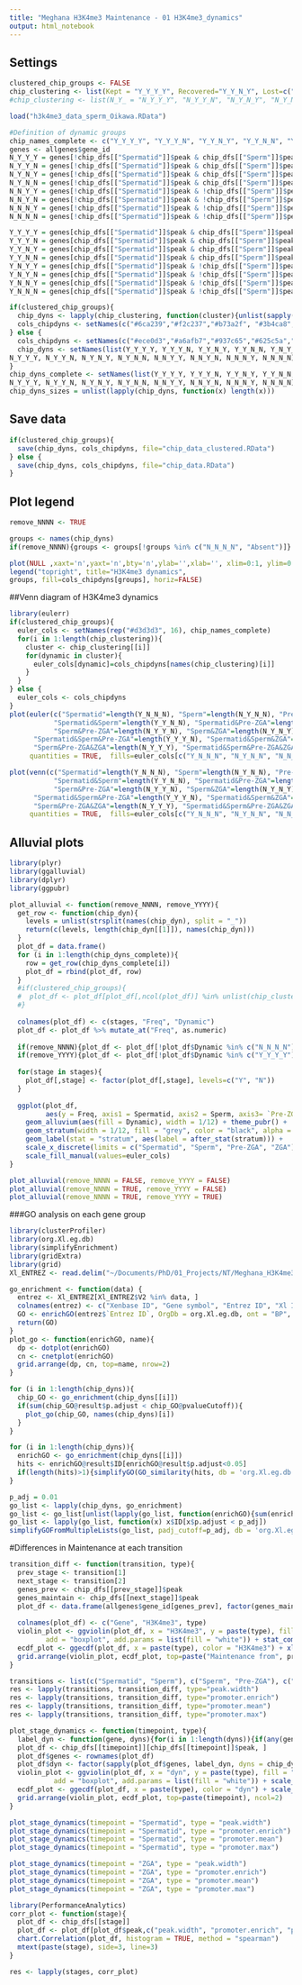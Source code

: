 ```yaml
---
title: "Meghana H3K4me3 Maintenance - 01 H3K4me3_dynamics"
output: html_notebook
---
```


## Settings
```r
clustered_chip_groups <- FALSE
chip_clustering <- list(Kept = "Y_Y_Y_Y", Recovered="Y_Y_N_Y", Lost=c("Y_Y_Y_N", "Y_Y_N_N"), Gained=c("N_N_Y_Y", "N_N_N_Y"), Absent="N_N_N_N")
#chip_clustering <- list(N_Y_ = "N_Y_Y_Y", "N_Y_Y_N", "N_Y_N_Y", "N_Y_N_N"), Y_Y_ = c("Y_Y_Y_Y", "Y_Y_Y_N", "Y_Y_N_Y", "Y_Y_N_N"), Y_N_ = c("Y_N_Y_Y", "Y_N_Y_N", "Y_N_N_Y", "Y_N_N_N"), Absent="N_N_N_N"))

load("h3k4me3_data_sperm_Oikawa.RData")
```

```r
#Definition of dynamic groups
chip_names_complete <- c("Y_Y_Y_Y", "Y_Y_Y_N", "Y_Y_N_Y", "Y_Y_N_N", "Y_N_Y_Y", "Y_N_Y_N", "Y_N_N_Y", "Y_N_N_N", "N_Y_Y_Y", "N_Y_Y_N", "N_Y_N_Y", "N_Y_N_N", "N_N_Y_Y", "N_N_Y_N", "N_N_N_Y", "N_N_N_N")
genes <- allgenes$gene_id
N_Y_Y_Y = genes[!chip_dfs[["Spermatid"]]$peak & chip_dfs[["Sperm"]]$peak & chip_dfs[["Pre-ZGA"]]$peak & chip_dfs[["ZGA"]]$peak] #0-1-1-1
N_Y_Y_N = genes[!chip_dfs[["Spermatid"]]$peak & chip_dfs[["Sperm"]]$peak & chip_dfs[["Pre-ZGA"]]$peak & !chip_dfs[["ZGA"]]$peak] #0-1-1-0
N_Y_N_Y = genes[!chip_dfs[["Spermatid"]]$peak & chip_dfs[["Sperm"]]$peak & !chip_dfs[["Pre-ZGA"]]$peak & chip_dfs[["ZGA"]]$peak] #0-1-0-1
N_Y_N_N = genes[!chip_dfs[["Spermatid"]]$peak & chip_dfs[["Sperm"]]$peak & !chip_dfs[["Pre-ZGA"]]$peak & !chip_dfs[["ZGA"]]$peak] #0-1-0-0
N_N_Y_Y = genes[!chip_dfs[["Spermatid"]]$peak & !chip_dfs[["Sperm"]]$peak & chip_dfs[["Pre-ZGA"]]$peak & chip_dfs[["ZGA"]]$peak] #0-0-1-1
N_N_Y_N = genes[!chip_dfs[["Spermatid"]]$peak & !chip_dfs[["Sperm"]]$peak & chip_dfs[["Pre-ZGA"]]$peak & !chip_dfs[["ZGA"]]$peak] #0-0-1-0
N_N_N_Y = genes[!chip_dfs[["Spermatid"]]$peak & !chip_dfs[["Sperm"]]$peak & !chip_dfs[["Pre-ZGA"]]$peak & chip_dfs[["ZGA"]]$peak] #0-0-0-1
N_N_N_N = genes[!chip_dfs[["Spermatid"]]$peak & !chip_dfs[["Sperm"]]$peak & !chip_dfs[["Pre-ZGA"]]$peak & !chip_dfs[["ZGA"]]$peak] #0-0-0-0

Y_Y_Y_Y = genes[chip_dfs[["Spermatid"]]$peak & chip_dfs[["Sperm"]]$peak & chip_dfs[["Pre-ZGA"]]$peak & chip_dfs[["ZGA"]]$peak] #1-1-1-1
Y_Y_Y_N = genes[chip_dfs[["Spermatid"]]$peak & chip_dfs[["Sperm"]]$peak & chip_dfs[["Pre-ZGA"]]$peak & !chip_dfs[["ZGA"]]$peak] #1-1-1-0
Y_Y_N_Y = genes[chip_dfs[["Spermatid"]]$peak & chip_dfs[["Sperm"]]$peak & !chip_dfs[["Pre-ZGA"]]$peak & chip_dfs[["ZGA"]]$peak] #1-1-0-1
Y_Y_N_N = genes[chip_dfs[["Spermatid"]]$peak & chip_dfs[["Sperm"]]$peak & !chip_dfs[["Pre-ZGA"]]$peak & !chip_dfs[["ZGA"]]$peak] #1-1-0-0
Y_N_Y_Y = genes[chip_dfs[["Spermatid"]]$peak & !chip_dfs[["Sperm"]]$peak & chip_dfs[["Pre-ZGA"]]$peak & chip_dfs[["ZGA"]]$peak] #1-0-1-1
Y_N_Y_N = genes[chip_dfs[["Spermatid"]]$peak & !chip_dfs[["Sperm"]]$peak & chip_dfs[["Pre-ZGA"]]$peak & !chip_dfs[["ZGA"]]$peak] #1-0-1-0
Y_N_N_Y = genes[chip_dfs[["Spermatid"]]$peak & !chip_dfs[["Sperm"]]$peak & !chip_dfs[["Pre-ZGA"]]$peak & chip_dfs[["ZGA"]]$peak] #1-0-0-1
Y_N_N_N = genes[chip_dfs[["Spermatid"]]$peak & !chip_dfs[["Sperm"]]$peak & !chip_dfs[["Pre-ZGA"]]$peak & !chip_dfs[["ZGA"]]$peak] #1-0-0-0

if(clustered_chip_groups){
  chip_dyns <- lapply(chip_clustering, function(cluster){unlist(sapply(cluster, function(dyn_name){get(dyn_name)}), use.names = FALSE)})
  cols_chipdyns <- setNames(c("#6ca239","#f2c237","#b73a2f", "#3b4ca8", "grey"), names(chip_dyns))
} else {
  cols_chipdyns <- setNames(c("#ece0d3","#a6afb7","#937c65","#625c5a","#be8162","#713725","#b73a2f","#e17e39","#f2c237","#6ca239","#36753d","#3b4ca8","#5f91c1","#6bc7ab","#d0589f","#8d55ae"), chip_names_complete)
  chip_dyns <- setNames(list(Y_Y_Y_Y, Y_Y_Y_N, Y_Y_N_Y, Y_Y_N_N, Y_N_Y_Y, Y_N_Y_N, Y_N_N_Y, Y_N_N_N,
N_Y_Y_Y, N_Y_Y_N, N_Y_N_Y, N_Y_N_N, N_N_Y_Y, N_N_Y_N, N_N_N_Y, N_N_N_N), chip_names_complete)
}
chip_dyns_complete <- setNames(list(Y_Y_Y_Y, Y_Y_Y_N, Y_Y_N_Y, Y_Y_N_N, Y_N_Y_Y, Y_N_Y_N, Y_N_N_Y, Y_N_N_N,
N_Y_Y_Y, N_Y_Y_N, N_Y_N_Y, N_Y_N_N, N_N_Y_Y, N_N_Y_N, N_N_N_Y, N_N_N_N), chip_names_complete)
chip_dyns_sizes = unlist(lapply(chip_dyns, function(x) length(x)))
```

## Save data
```r
if(clustered_chip_groups){
  save(chip_dyns, cols_chipdyns, file="chip_data_clustered.RData")
} else {
  save(chip_dyns, cols_chipdyns, file="chip_data.RData")
}
```

## Plot legend
```r
remove_NNNN <- TRUE

groups <- names(chip_dyns)
if(remove_NNNN){groups <- groups[!groups %in% c("N_N_N_N", "Absent")]}

plot(NULL ,xaxt='n',yaxt='n',bty='n',ylab='',xlab='', xlim=0:1, ylim=0:1)
legend("topright", title="H3K4me3 dynamics",
groups, fill=cols_chipdyns[groups], horiz=FALSE)
```

##Venn diagram of H3K4me3 dynamics
```r
library(eulerr)
if(clustered_chip_groups){
  euler_cols <- setNames(rep("#d3d3d3", 16), chip_names_complete)
  for(i in 1:length(chip_clustering)){
    cluster <- chip_clustering[[i]]
    for(dynamic in cluster){
      euler_cols[dynamic]=cols_chipdyns[names(chip_clustering)[i]]
    }
  }
} else {
  euler_cols <- cols_chipdyns
}
plot(euler(c("Spermatid"=length(Y_N_N_N), "Sperm"=length(N_Y_N_N), "Pre-ZGA"=length(N_N_Y_N), "ZGA"=length(N_N_N_Y),
           "Spermatid&Sperm"=length(Y_Y_N_N), "Spermatid&Pre-ZGA"=length(Y_N_Y_N), "Spermatid&ZGA"=length(Y_N_N_Y),
           "Sperm&Pre-ZGA"=length(N_Y_Y_N), "Sperm&ZGA"=length(N_Y_N_Y), "Pre-ZGA&ZGA"=length(N_N_Y_Y),
      "Spermatid&Sperm&Pre-ZGA"=length(Y_Y_Y_N), "Spermatid&Sperm&ZGA"=length(Y_Y_N_Y), "Spermatid&Pre-ZGA&ZGA"=length(Y_N_Y_Y),
      "Sperm&Pre-ZGA&ZGA"=length(N_Y_Y_Y), "Spermatid&Sperm&Pre-ZGA&ZGA"=length(Y_Y_Y_Y))),
     quantities = TRUE,  fills=euler_cols[c("Y_N_N_N", "N_Y_N_N", "N_N_Y_N", "N_N_N_Y", "Y_Y_N_N", "Y_N_Y_N", "Y_N_N_Y", "N_Y_Y_N", "N_Y_N_Y", "N_N_Y_Y", "Y_Y_Y_N", "Y_Y_N_Y", "Y_N_Y_Y", "N_Y_Y_Y", "Y_Y_Y_Y")])

plot(venn(c("Spermatid"=length(Y_N_N_N), "Sperm"=length(N_Y_N_N), "Pre-ZGA"=length(N_N_Y_N), "ZGA"=length(N_N_N_Y),
           "Spermatid&Sperm"=length(Y_Y_N_N), "Spermatid&Pre-ZGA"=length(Y_N_Y_N), "Spermatid&ZGA"=length(Y_N_N_Y),
           "Sperm&Pre-ZGA"=length(N_Y_Y_N), "Sperm&ZGA"=length(N_Y_N_Y), "Pre-ZGA&ZGA"=length(N_N_Y_Y),
      "Spermatid&Sperm&Pre-ZGA"=length(Y_Y_Y_N), "Spermatid&Sperm&ZGA"=length(Y_Y_N_Y), "Spermatid&Pre-ZGA&ZGA"=length(Y_N_Y_Y),
      "Sperm&Pre-ZGA&ZGA"=length(N_Y_Y_Y), "Spermatid&Sperm&Pre-ZGA&ZGA"=length(Y_Y_Y_Y))),
     quantities = TRUE,  fills=euler_cols[c("Y_N_N_N", "N_Y_N_N", "N_N_Y_N", "N_N_N_Y", "Y_Y_N_N", "Y_N_Y_N", "Y_N_N_Y", "N_Y_Y_N", "N_Y_N_Y", "N_N_Y_Y", "Y_Y_Y_N", "Y_Y_N_Y", "Y_N_Y_Y", "N_Y_Y_Y", "Y_Y_Y_Y")])
```



## Alluvial plots
```r
library(plyr)
library(ggalluvial)
library(dplyr)
library(ggpubr)

plot_alluvial <- function(remove_NNNN, remove_YYYY){
  get_row <- function(chip_dyn){
    levels = unlist(strsplit(names(chip_dyn), split = "_"))
    return(c(levels, length(chip_dyn[[1]]), names(chip_dyn)))
  }
  plot_df = data.frame()
  for (i in 1:length(chip_dyns_complete)){
    row = get_row(chip_dyns_complete[i])
    plot_df = rbind(plot_df, row)
  }
  #if(clustered_chip_groups){
  #  plot_df <- plot_df[plot_df[,ncol(plot_df)] %in% unlist(chip_clustering),]
  #}
  
  colnames(plot_df) <- c(stages, "Freq", "Dynamic")
  plot_df <- plot_df %>% mutate_at("Freq", as.numeric)
  
  if(remove_NNNN){plot_df <- plot_df[!plot_df$Dynamic %in% c("N_N_N_N"),]}
  if(remove_YYYY){plot_df <- plot_df[!plot_df$Dynamic %in% c("Y_Y_Y_Y"),]}
  
  for(stage in stages){
    plot_df[,stage] <- factor(plot_df[,stage], levels=c("Y", "N"))
  }
  
  ggplot(plot_df,
         aes(y = Freq, axis1 = Spermatid, axis2 = Sperm, axis3= `Pre-ZGA`, axis4 = ZGA, fill=Dynamic)) +
    geom_alluvium(aes(fill = Dynamic), width = 1/12) + theme_pubr() +
    geom_stratum(width = 1/12, fill = "grey", color = "black", alpha = .75) +
    geom_label(stat = "stratum", aes(label = after_stat(stratum))) +
    scale_x_discrete(limits = c("Spermatid", "Sperm", "Pre-ZGA", "ZGA"), expand = c(.05, .05)) +
    scale_fill_manual(values=euler_cols)
}

plot_alluvial(remove_NNNN = FALSE, remove_YYYY = FALSE)
plot_alluvial(remove_NNNN = TRUE, remove_YYYY = FALSE)
plot_alluvial(remove_NNNN = TRUE, remove_YYYY = TRUE)

```


###GO analysis on each gene group
```r
library(clusterProfiler)
library(org.Xl.eg.db)
library(simplifyEnrichment)
library(gridExtra)
library(grid)
Xl_ENTREZ <- read.delim("~/Documents/PhD/01_Projects/NT/Meghana_H3K4me3/NGS_data_sorted/Genome_Xl10.1/GenePageLaevisEntrezGeneUnigeneMapping.txt", header = FALSE)

go_enrichment <- function(data) {
  entrez <- Xl_ENTREZ[Xl_ENTREZ$V2 %in% data, ] 
  colnames(entrez) <- c("Xenbase ID", "Gene symbol", "Entrez ID", "Xl ID unknown")
  GO <- enrichGO(entrez$`Entrez ID`, OrgDb = org.Xl.eg.db, ont = "BP", readable = TRUE)
  return(GO)
}
plot_go <- function(enrichGO, name){
  dp <- dotplot(enrichGO)
  cn <- cnetplot(enrichGO)
  grid.arrange(dp, cn, top=name, nrow=2)
}

for (i in 1:length(chip_dyns)){
  chip_GO <- go_enrichment(chip_dyns[[i]])
  if(sum(chip_GO@result$p.adjust < chip_GO@pvalueCutoff)){
    plot_go(chip_GO, names(chip_dyns)[i])
  }
}
```


```r
for (i in 1:length(chip_dyns)){
  enrichGO <- go_enrichment(chip_dyns[[i]])
  hits <- enrichGO@result$ID[enrichGO@result$p.adjust<0.05]
  if(length(hits)>1){simplifyGO(GO_similarity(hits, db = 'org.Xl.eg.db'), column_title = names(chip_dyns[i]))}
}
```
```r
p_adj = 0.01
go_list <- lapply(chip_dyns, go_enrichment)
go_list <- go_list[unlist(lapply(go_list, function(enrichGO){sum(enrichGO@result$p.adjust<p_adj) > 0}))]
go_list <- lapply(go_list, function(x) x$ID[x$p.adjust < p_adj])
simplifyGOFromMultipleLists(go_list, padj_cutoff=p_adj, db = 'org.Xl.eg.db', ont = "BP")
```

#Differences in Maintenance at each transition
```r
transition_diff <- function(transition, type){
  prev_stage <- transition[1]
  next_stage <- transition[2]
  genes_prev <- chip_dfs[[prev_stage]]$peak
  genes_maintain <- chip_dfs[[next_stage]]$peak
  plot_df <- data.frame(allgenes$gene_id[genes_prev], factor(genes_maintain[genes_prev], levels=c("FALSE","TRUE"),labels=c("Not maintained", "Maintained")),
                                                                                    chip_dfs[[prev_stage]][genes_prev, type])
  colnames(plot_df) <- c("Gene", "H3K4me3", type)
  violin_plot <- ggviolin(plot_df, x = "H3K4me3", y = paste(type), fill = "H3K4me3",
         add = "boxplot", add.params = list(fill = "white")) + stat_compare_means(comparisons = list( c("Maintained", "Not maintained")),method = "wilcox.test", label = "p.signif") + ylab(paste(type, prev_stage))
  ecdf_plot <- ggecdf(plot_df, x = paste(type), color = "H3K4me3") + xlab(paste(type, prev_stage))
  grid.arrange(violin_plot, ecdf_plot, top=paste("Maintenance from", prev_stage, "to", next_stage), ncol=2)
}

transitions <- list(c("Spermatid", "Sperm"), c("Sperm", "Pre-ZGA"), c("Pre-ZGA", "ZGA"), c("Spermatid", "ZGA"))
res <- lapply(transitions, transition_diff, type="peak.width")
res <- lapply(transitions, transition_diff, type="promoter.enrich")
res <- lapply(transitions, transition_diff, type="promoter.mean")
res <- lapply(transitions, transition_diff, type="promoter.max")
```


```r
plot_stage_dynamics <- function(timepoint, type){
  label_dyn <- function(gene, dyns){for(i in 1:length(dyns)){if(any(gene %in% dyns[[i]])){return(names(dyns)[i])}}; return(NA)}
  plot_df <- chip_dfs[[timepoint]][chip_dfs[[timepoint]]$peak, ]
  plot_df$genes <- rownames(plot_df)
  plot_df$dyn <- factor(sapply(plot_df$genes, label_dyn, dyns = chip_dyns))
  violin_plot <- ggviolin(plot_df, x = "dyn", y = paste(type), fill = "dyn",
           add = "boxplot", add.params = list(fill = "white")) + scale_fill_manual(values=cols_chipdyns) + rotate_x_text(45)
  ecdf_plot <- ggecdf(plot_df, x = paste(type), color = "dyn") + scale_colour_manual(values=cols_chipdyns) 
  grid.arrange(violin_plot, ecdf_plot, top=paste(timepoint), ncol=2)
}

plot_stage_dynamics(timepoint = "Spermatid", type = "peak.width")
plot_stage_dynamics(timepoint = "Spermatid", type = "promoter.enrich")
plot_stage_dynamics(timepoint = "Spermatid", type = "promoter.mean")
plot_stage_dynamics(timepoint = "Spermatid", type = "promoter.max")

plot_stage_dynamics(timepoint = "ZGA", type = "peak.width")
plot_stage_dynamics(timepoint = "ZGA", type = "promoter.enrich")
plot_stage_dynamics(timepoint = "ZGA", type = "promoter.mean")
plot_stage_dynamics(timepoint = "ZGA", type = "promoter.max")

```

```r
library(PerformanceAnalytics)
corr_plot <- function(stage){
  plot_df <- chip_dfs[[stage]]
  plot_df <- plot_df[plot_df$peak,c("peak.width", "promoter.enrich", "promoter.max", "promoter.mean")]
  chart.Correlation(plot_df, histogram = TRUE, method = "spearman")
  mtext(paste(stage), side=3, line=3)
}

res <- lapply(stages, corr_plot)

```

